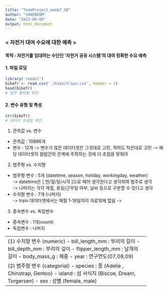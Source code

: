 ```yaml
---
title: "TeamProject_week7_CB"
author: "CHAEBEOM"
date: "2022-08-08"
output: html_document
---
```


### < 자전거 대여 수요에 대한 예측 >
#### 목적 : 자전거를 임대하는 수단인 '자전거 공유 시스템'의 대여 정확한 수요 예측  


####  1. 파일 로딩
```r
library('readxl')
bikeTr <- read.csv('./bike/train.csv', header = 1)
head(bikeTr)
# 일부 출력물 확인

```

####  2. 변수 유형 및 특성
```r
str(bikeTr)
# 데이터 프레임 확인
```

1) 관측값 vs. 변수  

- 관측값 : 10886개
- 변수 : 12개
 -> 변수가 많은 데이터셋은 그것대로 고민, 적어도 적은대로 고민
 -> 해당 데이터셋의 컬럼간의 관계에 주목하는 것에 더 초점을 맞춰야
 
2) 범주형 vs. 수치형  

- 범주형 변수 : 5개 (datetime, season, holiday, workingday, weather)  
 -> datetime은 [ 연/월/일/시각 ]으로 떼어 생각한다고 생각하여 범주로 생각  
 -> 나머지는 각각 계절, 휴일/근무일 여부, 날씨 등으로 구분할 수 있다고 생각  
- 수치형 변수 : 7개 (나머지)  
 -> train 데이터셋에서는 매월 1-19일까지 자료밖에 없음
 -> 

3) 종속변수 vs. 독립변수  

- 종속변수 : 1개(count)  
- 독립변수 : 나머지

---------------------------------------------------------------
(1) 수치형 변수 (numeric)  
- bill_length_mm          : 부리의 길이  
- bill_depth_mm           : 부리의 깊이  
- flipper_length_mm       : 날개의 길이  
- body_mass_g             : 체중  
- year                    : 연구연도(07,08,09)  
  
(2) 범주형 변수 (categorial)  
- species          : 종 (Adelie , Chinstrap, Gentoo)  
- island           : 섬 서식지 (Biscoe, Dream, Torgersen)  
- sex              : 성별 (female, male)  
---------------------------------------------------------------
